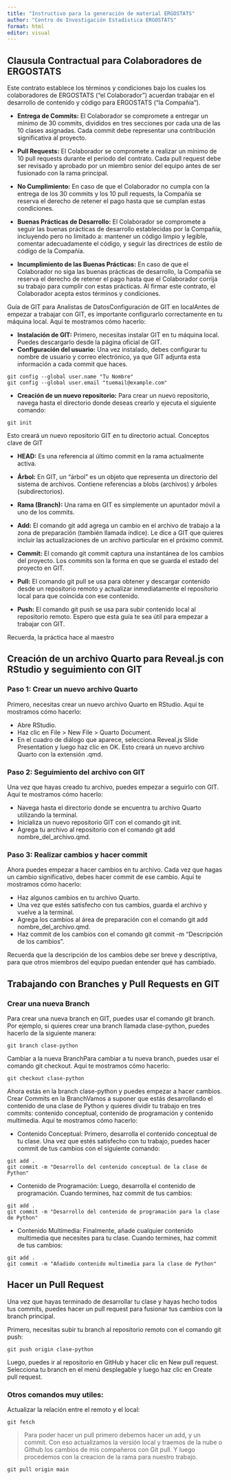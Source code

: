 ```yaml
---
title: "Instructivo para la generación de material ERGOSTATS"
author: "Centro de Investigación Estadística ERGOSTATS"
format: html
editor: visual
---
```


## Clausula Contractual para Colaboradores de ERGOSTATS

Este contrato establece los términos y condiciones bajo los cuales los colaboradores de ERGOSTATS ("el Colaborador") acuerdan trabajar en el desarrollo de contenido y código para ERGOSTATS ("la Compañía").

-   **Entrega de Commits:** El Colaborador se compromete a entregar un mínimo de 30 commits, divididos en tres secciones por cada una de las 10 clases asignadas. Cada commit debe representar una contribución significativa al proyecto.

-   **Pull Requests:** El Colaborador se compromete a realizar un mínimo de 10 pull requests durante el periodo del contrato. Cada pull request debe ser revisado y aprobado por un miembro senior del equipo antes de ser fusionado con la rama principal.

-   **No Cumplimiento:** En caso de que el Colaborador no cumpla con la entrega de los 30 commits y los 10 pull requests, la Compañía se reserva el derecho de retener el pago hasta que se cumplan estas condiciones.

-   **Buenas Prácticas de Desarrollo:** El Colaborador se compromete a seguir las buenas prácticas de desarrollo establecidas por la Compañía, incluyendo pero no limitado a: mantener un código limpio y legible, comentar adecuadamente el código, y seguir las directrices de estilo de código de la Compañía.

-   **Incumplimiento de las Buenas Prácticas:** En caso de que el Colaborador no siga las buenas prácticas de desarrollo, la Compañía se reserva el derecho de retener el pago hasta que el Colaborador corrija su trabajo para cumplir con estas prácticas. Al firmar este contrato, el Colaborador acepta estos términos y condiciones.

Guía de GIT para Analistas de DatosConfiguración de GIT en localAntes de empezar a trabajar con GIT, es importante configurarlo correctamente en tu máquina local. Aquí te mostramos cómo hacerlo:

-   **Instalación de GIT:** Primero, necesitas instalar GIT en tu máquina local. Puedes descargarlo desde la página oficial de GIT.
-   **Configuración del usuario:** Una vez instalado, debes configurar tu nombre de usuario y correo electrónico, ya que GIT adjunta esta información a cada commit que haces.

```         
git config --global user.name "Tu Nombre"
git config --global user.email "tuemail@example.com"
```

-   **Creación de un nuevo repositorio:** Para crear un nuevo repositorio, navega hasta el directorio donde deseas crearlo y ejecuta el siguiente comando:

```         
git init
```

Esto creará un nuevo repositorio GIT en tu directorio actual. Conceptos clave de GIT

- **HEAD:** Es una referencia al último commit en la rama actualmente activa.

-   **Árbol:** En GIT, un "árbol" es un objeto que representa un directorio del sistema de archivos. Contiene referencias a blobs (archivos) y árboles (subdirectorios).
-   **Rama (Branch):** Una rama en GIT es simplemente un apuntador móvil a uno de los commits.
-   **Add:** El comando git add agrega un cambio en el archivo de trabajo a la zona de preparación (también llamada índice). Le dice a GIT que quieres incluir las actualizaciones de un archivo particular en el próximo commit.
-   **Commit:** El comando git commit captura una instantánea de los cambios del proyecto. Los commits son la forma en que se guarda el estado del proyecto en GIT.
-   **Pull:** El comando git pull se usa para obtener y descargar contenido desde un repositorio remoto y actualizar inmediatamente el repositorio local para que coincida con ese contenido.
-   **Push:** El comando git push se usa para subir contenido local al repositorio remoto. Espero que esta guía te sea útil para empezar a trabajar con GIT.

Recuerda, la práctica hace al maestro


## Creación de un archivo Quarto para Reveal.js con RStudio y seguimiento con GIT

### Paso 1: Crear un nuevo archivo Quarto

Primero, necesitas crear un nuevo archivo Quarto en RStudio. Aquí te mostramos cómo hacerlo:

- Abre RStudio.
- Haz clic en File > New File > Quarto Document.
- En el cuadro de diálogo que aparece, selecciona Reveal.js Slide Presentation y luego haz clic en OK.
Esto creará un nuevo archivo Quarto con la extensión .qmd.

### Paso 2: Seguimiento del archivo con GIT

Una vez que hayas creado tu archivo, puedes empezar a seguirlo con GIT. Aquí te mostramos cómo hacerlo:

- Navega hasta el directorio donde se encuentra tu archivo Quarto utilizando la terminal.
- Inicializa un nuevo repositorio GIT con el comando git init.
- Agrega tu archivo al repositorio con el comando git add nombre_del_archivo.qmd.

### Paso 3: Realizar cambios y hacer commit

Ahora puedes empezar a hacer cambios en tu archivo. Cada vez que hagas un cambio significativo, debes hacer commit de ese cambio. Aquí te mostramos cómo hacerlo:

- Haz algunos cambios en tu archivo Quarto.
- Una vez que estés satisfecho con tus cambios, guarda el archivo y vuelve a la terminal.
- Agrega los cambios al área de preparación con el comando git add nombre_del_archivo.qmd.
- Haz commit de los cambios con el comando git commit -m "Descripción de los cambios".

Recuerda que la descripción de los cambios debe ser breve y descriptiva, para que otros miembros del equipo puedan entender qué has cambiado.

## Trabajando con Branches y Pull Requests en GIT

### Crear una nueva Branch

Para crear una nueva branch en GIT, puedes usar el comando git branch. Por ejemplo, si quieres crear una branch llamada clase-python, puedes hacerlo de la siguiente manera:

```
git branch clase-python
```

Cambiar a la nueva BranchPara cambiar a tu nueva branch, puedes usar el comando git checkout. Aquí te mostramos cómo hacerlo:

```
git checkout clase-python
```

Ahora estás en la branch clase-python y puedes empezar a hacer cambios.
Crear Commits en la BranchVamos a suponer que estás desarrollando el contenido de una clase de Python y quieres dividir tu trabajo en tres commits: contenido conceptual, contenido de programación y contenido multimedia. Aquí te mostramos cómo hacerlo:

- Contenido Conceptual: Primero, desarrolla el contenido conceptual de tu clase. Una vez que estés satisfecho con tu trabajo, puedes hacer commit de tus cambios con el siguiente comando:

```
git add .
git commit -m "Desarrollo del contenido conceptual de la clase de Python"
```

- Contenido de Programación: Luego, desarrolla el contenido de programación. Cuando termines, haz commit de tus cambios:

```
git add .
git commit -m "Desarrollo del contenido de programación para la clase de Python"
```

- Contenido Multimedia: Finalmente, añade cualquier contenido multimedia que necesites para tu clase. Cuando termines, haz commit de tus cambios:


```
git add .
git commit -m "Añadido contenido multimedia para la clase de Python"
```


## Hacer un Pull Request

Una vez que hayas terminado de desarrollar tu clase y hayas hecho todos tus commits, puedes hacer un pull request para fusionar tus cambios con la branch principal.

Primero, necesitas subir tu branch al repositorio remoto con el comando git push:

```
git push origin clase-python
```

Luego, puedes ir al repositorio en GitHub y hacer clic en New pull request. Selecciona tu branch en el menú desplegable y luego haz clic en Create pull request.

### Otros comandos muy utiles:

Actualizar la relación entre el remoto y el local:

```
git fetch
```
> Para poder hacer un pull primero debemos hacer un add, y un commit. Con eso actualizamos la versión local y traemos de la nube o Github los cambios de mis compañeros con Git pull. Y luego procedemos con la creacion de la rama para nuestro trabajo.

```
git pull origin main
```





